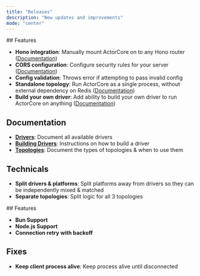 ```yaml
---
title: "Releases"
description: "New updates and improvements"
mode: "center"
---
```


<Update label="0.5.0" description="March 2nd, 2025">
  ## Features

  - **Hono integration**: Manually mount ActorCore on to any Hono router ([Documentation](/integrations/hono))
  - **CORS configuration**: Configure security rules for your server ([Documentation](/concepts/cors))
  - **Config validation**: Throws error if attempting to pass invalid config
  - **Standalone topology**: Run ActorCore as a single process, without external dependency on Redis ([Documentation](/concepts/toplogy))
  - **Build your own driver**: Add ability to build your own driver to run ActorCore on anything ([Documentation](/drivers/build))

  ## Documentation

  - [**Drivers**](/drivers/overview): Document all available drivers
  - [**Building Drivers**](/drivers/build): Instructions on how to build a driver
  - [**Topologies**](/concepts/topology): Document the types of topologies & when to use them

  ## Technicals

  - **Split drivers & platforms**: Split platforms away from drivers so they can be independently mixed & matched
  - **Separate topologies**: Split logic for all 3 topologies
</Update>

<Update label="0.4.0" description="February 13th, 2025">
  ## Features

  - **Bun Support**
  - **Node.js Support**
  - **Connection retry with backoff**

  ## Fixes

  - **Keep client process alive**: Keep process alive until disconnected
</Update>

